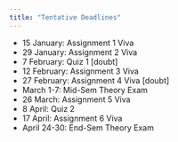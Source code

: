 ```yaml
---
title: "Tentative Deadlines"
---
```


- 15 January: Assignment 1 Viva
- 29 January: Assignment 2 Viva
- 7 February: Quiz 1 [doubt]
- 12 February: Assignment 3 Viva
- 27 February: Assignment 4 Viva [doubt]
- March 1-7:	Mid-Sem Theory Exam
- 26 March: Assignment 5 Viva
- 8 April: Quiz 2
- 17 April: Assignment 6 Viva
- April 24-30:	End-Sem Theory Exam
